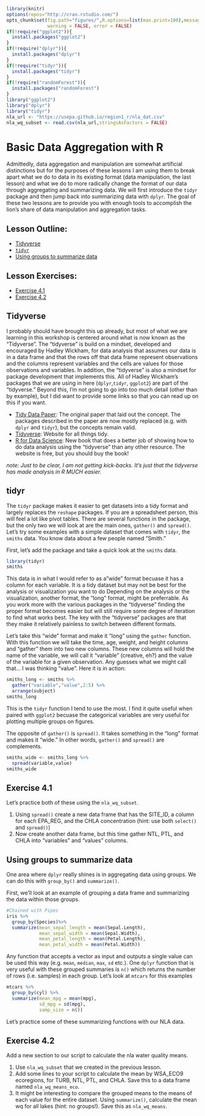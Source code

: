 ```r
library(knitr)
options(repos="http://cran.rstudio.com/")
opts_chunk$set(fig.path="figures/",R.options=list(max.print=100),message = FALSE,
               warning = FALSE, error = FALSE)
if(!require("ggplot2")){
  install.packages("ggplot2")
}
if(!require("dplyr")){
  install.packages("dplyr")
}
if(!require("tidyr")){
  install.packages("tidyr")
}
if(!require("randomForest")){
  install.packages("randomForest")
}
library("ggplot2")
library("dplyr")
library("tidyr")
nla_url <- "https://usepa.github.io/region1_r/nla_dat.csv"
nla_wq_subset <- read.csv(nla_url,stringsAsFactors = FALSE)
```

# Basic Data Aggregation with R

Admittedly, data aggregation and manipulation are somewhat artificial distinctions but for the purposes of these lessons I am using them to break apart what we do to data in its existing format (data manipulation, the last lesson) and what we do to more radically change the format of our data through aggregating and summarizing data.  We will first introduce the `tidyr` package and then jump back into summarizing data with `dplyr`.  The goal of these two lessons are to provide you with enough tools to accomplish the lion's share of data manipulation and aggregation tasks.

## Lesson Outline:

- [Tidyverse](#Tidyverse)
- [`tidyr`](#tidyr)
- [Using groups to summarize data](#using-groups-to-summarize-data)

## Lesson Exercises:

- [Exercise 4.1](#exercise-41)
- [Exercise 4.2](#exercise-42)

## Tidyverse

I probably should have brought this up already, but most of what we are learning in this workshop is centered around what is now known as the "Tidyverse".  The "tidyverse" is build on a mindset, developed and encouraged by Hadley Wickham, for data analysis that assumes our data is in a data frame and that the rows off that data frame represent observations and the columns represent variables and the cells are values for those observations and variables.  In addition, the "tidyverse" is also a mindset for package development that implements this.  All of Hadley Wickham's packages that we are using in here (`dplyr`,`tidyr`, `ggplot2`) are part of the "tidyverse." Beyond this, I'm not going to go into too much detail (other than by example), but I did want to provide some links so that you can read up on this if you want.

- [Tidy Data Paper](https://www.jstatsoft.org/article/view/v059i10/v59i10.pdf): The original paper that laid out the concept.  The packages described in the paper are now mostly replaced (e.g. with `dplyr` and `tidyr`), but the concepts remain valid.
- [Tidyverse](http://tidyverse.org/): Website for all things tidy.
- [R for Data Science](http://r4ds.had.co.nz/): New book that does a better job of showing how to do data analysis using the "tidyverse" than any other resource.  The website is free, but you should buy the book! 

*note: Just to be clear, I am not getting kick-backs.  It's just that the tidyverse has made analysis in R MUCH easier.*

## tidyr

The `tidyr` package makes it easier to get datasets into a tidy format and largely replaces the `reshape` packages.  If you are a spreadsheet person, this will feel a lot like pivot tables.  There are several functions in the package, but the only two we will look at are the main ones, `gather()` and `spread()`.  Let's try some examples with a simple dataset that comes with `tidyr`, the `smiths` data.  You know data about a few people named "Smith."  

First, let's add the package and take a quick look at the `smiths` data.

```r
library(tidyr)
smiths
```

This data is in what I would refer to as a"wide" format becuase it has a column for each variable.  It is a tidy dataset but may not be best for the analysis or visualization you want to do  Depending on the analysis or the visualization, another format, the "long" format, might be preferrable.  As you work more with the various packages in the "tidyverse" finding the proper format becomes easier but will still require some degree of iteration to find what works best.  The key with the "tidyverse" packages are that they make it relatively painless to switch between different formats.  

Let's take this "wide" format and make it "long" using the `gather` function.  With this function we will take the time, age, weight, and height columns and "gather" them into two new columns.  These new columns will hold the name of the variable, we will call it "variable" (creative, eh?) and the value of the variable for a given observation.  Any guesses what we might call that...  I was thinking "value".  Here it is in action:

```r
smiths_long <- smiths %>%
  gather("variable","value",2:5) %>%
  arrange(subject)
smiths_long
```

This is the `tidyr` function I tend to use the most.  I find it quite useful when paired with `ggplot2` becuase the categorical variables are very useful for plotting multiple groups on figures.

The opposite of `gather()` is `spread()`.  It takes something in the "long" format and makes it "wide." In other words, `gather()` and `spread()` are complements.

```r
smiths_wide <- smiths_long %>%
  spread(variable,value)
smiths_wide
```

## Exercise 4.1

Let's practice both of these using the `nla_wq_subset`.

1. Using `spread()` create a new data frame that has the SITE_ID, a column for each EPA_REG, and the CHLA concentration (hint: use both `select()` and `spread()`) 
2. Now create another data frame, but this time gather NTL, PTL, and CHLA into "variables" and "values" columns.

## Using groups to summarize data

One area where `dplyr` really shines is in aggregating data using groups.  We can do this with `group_by()` and  `summarize()`.

First, we'll look at an example of grouping a data frame and summarizing the data within those groups.

```r
#Chained with Pipes
iris %>%
  group_by(Species)%>%
  summarize(mean_sepal_length = mean(Sepal.Length),
            mean_sepal_width = mean(Sepal.Width),
            mean_petal_length = mean(Petal.Length),
            mean_petal_width = mean(Petal.Width))
```

Any function that accepts a vector as input and outputs a single value can be used this way (e.g. `mean`, `median`, `max`, `sd` etc.).  One `dplyr` function that is very useful with these grouped summaries is `n()` which returns the number of rows (i.e. samples) in each group.  Let's look at `mtcars` for this examples

```r
mtcars %>%
  group_by(cyl) %>%
  summarize(mean_mpg = mean(mpg),
            sd_mpg = sd(mpg),
            samp_size = n())
```

Let's practice some of these summarizing functions with our NLA data.

## Exercise 4.2

Add a new section to our script to calculate the nla water quality means. 

1. Use `nla_wq_subset` that we created in the previous lesson.
2. Add some lines to your script to calculate the mean by WSA_ECO9 ecoregions, for TURB, NTL, PTL, and CHLA. Save this to a data frame named `nla_wq_means_eco`.
4. It might be interesting to compare the grouped means to the means of each value for the entire dataset.  Using `summarize()`, calculate the mean wq for all lakes (hint: no groups!).  Save this as `nla_wq_means`.


